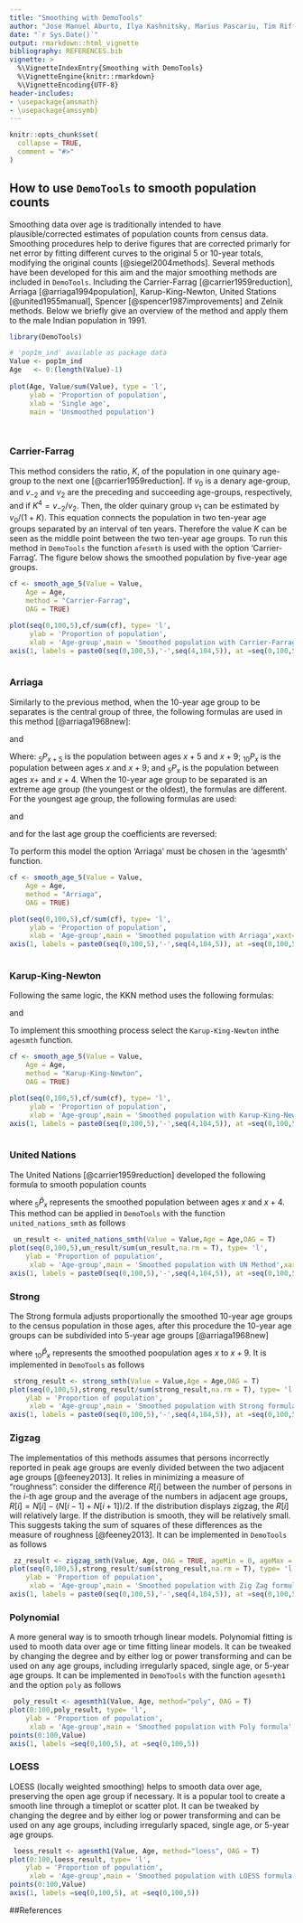 ```yaml
---
title: "Smoothing with DemoTools"
author: "Jose Manuel Aburto, Ilya Kashnitsky, Marius Pascariu, Tim Riffe"
date: "`r Sys.Date()`"
output: rmarkdown::html_vignette
bibliography: REFERENCES.bib
vignette: >
  %\VignetteIndexEntry{Smoothing with DemoTools}
  %\VignetteEngine{knitr::rmarkdown}
  %\VignetteEncoding{UTF-8}
header-includes:
- \usepackage{amsmath}
- \usepackage{amssymb}
---
```



```r
knitr::opts_chunk$set(
  collapse = TRUE,
  comment = "#>"
)
```

## How to use `DemoTools` to smooth population counts

Smoothing data over age is traditionally intended to have plausible/corrected estimates of population counts from census data. Smoothing procedures help to derive figures that are corrected primarly for net error by fitting different curves to the original 5 or 10-year totals, modifying the original counts [@siegel2004methods]. Several methods have been developed for this aim and the major smoothing methods are included in `DemoTools`. Including the Carrier-Farrag [@carrier1959reduction], Arriaga [@arriaga1994population], Karup-King-Newton, United Stations [@united1955manual], Spencer [@spencer1987improvements] and Zelnik methods. Below we briefly give an overview of the method and apply them to the male Indian population in 1991.

```r
library(DemoTools)

# 'pop1m_ind' available as package data
Value <- pop1m_ind
Age   <- 0:(length(Value)-1)
  
plot(Age, Value/sum(Value), type = 'l',
     ylab = 'Proportion of population',
     xlab = 'Single age',
     main = 'Unsmoothed population') 

  
```

### Carrier-Farrag

This method considers the ratio, $K$, of the population in one quinary age-group to the next one [@carrier1959reduction]. If $v_0$ is a denary age-group, and $v_{-2}$ and $v_2$ are the preceding and succeeding age-groups, respectively, and if $K^4 = v_{-2}/v_2$. Then, the older quinary group $v_1$ can be estimated by $v_0/(1+K)$. This equation connects the population in two ten-year age groups separated by an interval of ten years. Therefore the value $K$ can be seen as the middle point between the two ten-year age groups. To run this method in `DemoTools` the function `afesmth` is used with the option 'Carrier-Farrag'. The figure below  shows the smoothed population by five-year age groups.

```r
cf <- smooth_age_5(Value = Value, 
	Age = Age, 
	method = "Carrier-Farrag", 
	OAG = TRUE)

plot(seq(0,100,5),cf/sum(cf), type= 'l',
     ylab = 'Proportion of population',
     xlab = 'Age-group',main = 'Smoothed population with Carrier-Farrag',xaxt='n')
axis(1, labels = paste0(seq(0,100,5),'-',seq(4,104,5)), at =seq(0,100,5))
  
```

### Arriaga

Similarly to the previous method, when the 10-year age group to be separates is the central group of three, the following formulas are used in this method [@arriaga1968new]:

\begin{equation*}
_{5}P_{x+5} = \frac{-_{10}P_{x-10}+11 _{10}P_{x+10}+2 _{10}P_{x+10}}{24}
\end{equation*}
and
\begin{equation*}
_{5}P_{x} = _{10}P_{x} - _{5}P_{x+5}
\end{equation*}

Where: $_{5}P_{x+5}$ is the population between ages $x+5$ and $x+9$; $_{10}P_{x}$ is the population between ages $x$ and $x+9$; and $_{5}P_{x}$ is the population between ages $x+$ and $x+4$. When the 10-year age group to be separated is an extreme age group (the youngest or the oldest), the formulas are different. For the youngest age
group, the following formulas are used:


\begin{equation*}
_{5}P_{x+5} = \frac{8 _{10}P_{x}+ 5 _{10}P_{x+10} - _{10}P_{x+20}}{24}
\end{equation*}
and
\begin{equation*}
_{5}P_{x} = _{10}P_{x} - _{5}P_{x+5}
\end{equation*}

and for the last age group the coefficients are reversed:

\begin{equation*}
_{5}P_{x} = \frac{ -_{10}P_{x-20}+ 5 _{10}P_{x-10}+ 8 _{10}P_{x}}{24}.
\end{equation*}

To perform this model the option 'Arriaga' must be chosen in the 'agesmth' function.


```r
cf <- smooth_age_5(Value = Value, 
	Age = Age, 
	method = "Arriaga", 
	OAG = TRUE)

plot(seq(0,100,5),cf/sum(cf), type= 'l',
     ylab = 'Proportion of population',
     xlab = 'Age-group',main = 'Smoothed population with Arriaga',xaxt='n')
axis(1, labels = paste0(seq(0,100,5),'-',seq(4,104,5)), at =seq(0,100,5))
  
```

### Karup-King-Newton 

Following the same logic, the KKN method uses the following formulas:


\begin{equation*}
_{5}P_{x} = \frac{1}{2} _{10}P_{x} + \frac{1}{16} \big( _{10}P_{x-10} - _{10}P_{x+10} \big)
\end{equation*}
and
\begin{equation*}
_{5}P_{x+5} = _{10}P_{x} - _{5}P_{x}.
\end{equation*}

To implement this smoothing process select the `Karup-King-Newton` inthe `agesmth` function.

```r
cf <- smooth_age_5(Value = Value, 
	Age = Age, 
	method = "Karup-King-Newton", 
	OAG = TRUE)

plot(seq(0,100,5),cf/sum(cf), type= 'l',
     ylab = 'Proportion of population',
     xlab = 'Age-group',main = 'Smoothed population with Karup-King-Newton ',xaxt='n')
axis(1, labels = paste0(seq(0,100,5),'-',seq(4,104,5)), at =seq(0,100,5))
  
```

### United Nations
The United Nations [@carrier1959reduction] developed the following formula to smooth population counts
\begin{equation}
_5\hat{P}_x = \frac{- _5P_{x-10} + 4\, _5P_{x-5} + 10\, _5P_{x} +4\, _5P_{x+5} - _5P_{x+10}}{16}
\end{equation}

where $_5\hat{P}_x$ represents the smoothed population between ages $x$ and $x+4$. This method can be applied in `DemoTools` with the function `united_nations_smth` as follows

```r
 un_result <- united_nations_smth(Value = Value,Age = Age,OAG = T)
plot(seq(0,100,5),un_result/sum(un_result,na.rm = T), type= 'l',
    ylab = 'Proportion of population',
     xlab = 'Age-group',main = 'Smoothed population with UN Method',xaxt='n')
axis(1, labels = paste0(seq(0,100,5),'-',seq(4,104,5)), at =seq(0,100,5))
```

### Strong
The Strong formula adjusts proportionally the smoothed 10-year age groups to the census population in those ages, after this procedure the 10-year age groups can be subdivided into 5-year age groups [@arriaga1968new]

\begin{equation}
_{10}\hat{P}_x = \frac{_{10}P_{x-10} + 2\, _10P_{x} + _{10}P_{x+10}}{4}
\end{equation}

where $_{10}\hat{P}_x$ represents the smoothed poopulation ages $x$ to $x+9$. It is implemented in `DemoTools` as follows


```r
 strong_result <- strong_smth(Value = Value,Age = Age,OAG = T)
plot(seq(0,100,5),strong_result/sum(strong_result,na.rm = T), type= 'l',
    ylab = 'Proportion of population',
     xlab = 'Age-group',main = 'Smoothed population with Strong formula',xaxt='n')
axis(1, labels = paste0(seq(0,100,5),'-',seq(4,104,5)), at =seq(0,100,5))
```

### Zigzag

The implementatios of this methods assumes that persons incorrectly reported in peak age groups are evenly divided between the two adjacent age groups [@feeney2013]. It relies in minimizing a measure of "roughness":
consider the difference $R[i]$ between the number of persons in the $i$-th age group and the
average of the numbers in adjacent age groups, $R[i] = N[i] - (N[i -1] + N[i + 1])/2$.
If the distribution displays zigzag, the $R[i]$ will relatively large. If the distribution is smooth,
they will be relatively small. This suggests taking the sum of squares of these differences as
the measure of roughness [@feeney2013]. It can be implemented in `DemoTools` as follows


```r
 zz_result <- zigzag_smth(Value, Age, OAG = TRUE, ageMin = 0, ageMax = 100)
plot(seq(0,100,5),strong_result/sum(strong_result,na.rm = T), type= 'l',
    ylab = 'Proportion of population',
     xlab = 'Age-group',main = 'Smoothed population with Zig Zag formula',xaxt='n')
axis(1, labels = paste0(seq(0,100,5),'-',seq(4,104,5)), at =seq(0,100,5))
```


### Polynomial
A more general way is to smooth trhough linear models. Polynomial  fitting is used to mooth data over age or time fitting linear models. It can be tweaked by changing the degree and by either log or power transforming and can be used on any age groups, including irregularly spaced, single age, or 5-year age groups. It can be implemented in `DemoTools` with the function `agesmth1` and the option `poly` as follows

```r
 poly_result <- agesmth1(Value, Age, method="poly", OAG = T)
plot(0:100,poly_result, type= 'l',
    ylab = 'Proportion of population',
     xlab = 'Age-group',main = 'Smoothed population with Poly formula',xaxt='n')
points(0:100,Value)
axis(1, labels =seq(0,100,5), at =seq(0,100,5))
```

### LOESS
LOESS (locally weighted smoothing) helps to smooth data over age, preserving the open age group if necessary. It is a popular tool to create a smooth line through a timeplot or scatter plot. It can be tweaked by changing the degree and by either log or power transforming and can be used on any age groups, including irregularly spaced, single age, or 5-year age groups.

```r
 loess_result <- agesmth1(Value, Age, method="loess", OAG = T)
plot(0:100,loess_result, type= 'l',
    ylab = 'Proportion of population',
     xlab = 'Age-group',main = 'Smoothed population with LOESS formula',xaxt='n')
points(0:100,Value)
axis(1, labels =seq(0,100,5), at =seq(0,100,5))
```
##References

